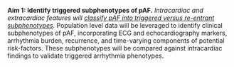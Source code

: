 __Aim 1: Identify triggered subphenotypes of pAF.__ 
*Intracardiac and extracardiac features will [classify pAF into triggered versus re-entrant subphenotypes]{.underline}.* 
Population level data will be leveraged to identify clinical subphenotypes of pAF, incorporating ECG and echocardiography markers, arrhythmia burden, recurrence, and time-varying components of potential risk-factors.
These subphenotypes will be compared against intracardiac findings to validate triggered arrhythmia phenotypes.
